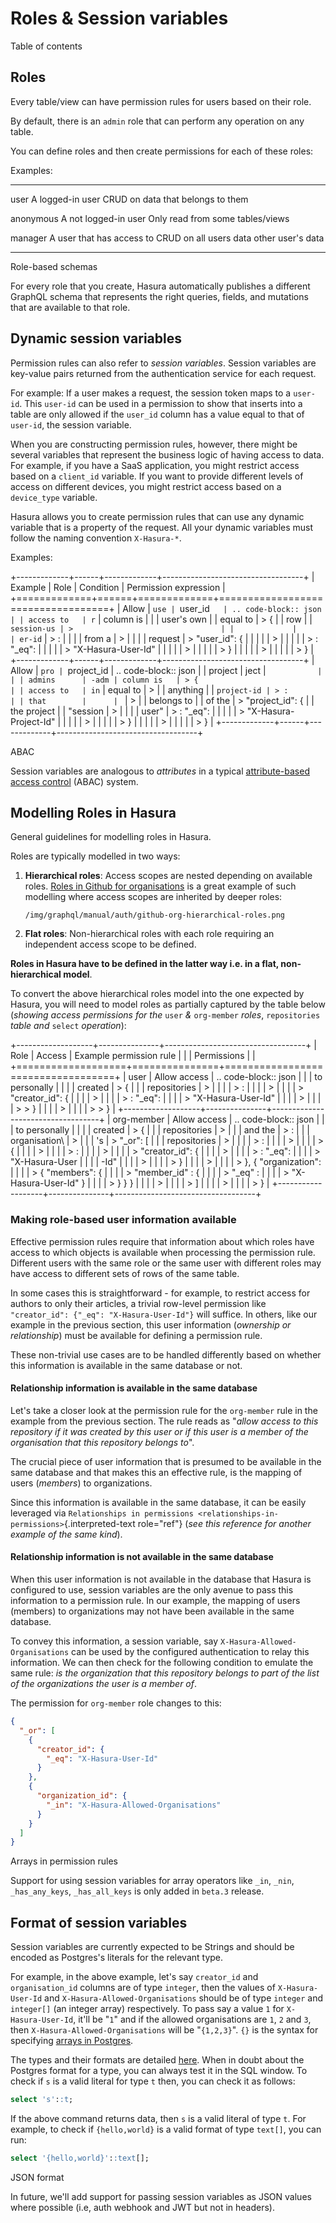 
Roles & Session variables
=========================

Table of contents

Roles
-----

Every table/view can have permission rules for users based on their
role.

By default, there is an `admin` role that can perform any operation on
any table.

You can define roles and then create permissions for each of these
roles:

Examples:

  ----------- ----------------------------- --------------------------------
  user        A logged-in user              CRUD on data that belongs to
                                            them

  anonymous   A not logged-in user          Only read from some tables/views

  manager     A user that has access to     CRUD on all users data
              other user\'s data            
  ----------- ----------------------------- --------------------------------

Role-based schemas

For every role that you create, Hasura automatically publishes a
different GraphQL schema that represents the right queries, fields, and
mutations that are available to that role.

Dynamic session variables
-------------------------

Permission rules can also refer to *session variables*. Session
variables are key-value pairs returned from the authentication service
for each request.

For example: If a user makes a request, the session token maps to a
`user-id`. This `user-id` can be used in a permission to show that
inserts into a table are only allowed if the `user_id` column has a
value equal to that of `user-id`, the session variable.

When you are constructing permission rules, however, there might be
several variables that represent the business logic of having access to
data. For example, if you have a SaaS application, you might restrict
access based on a `client_id` variable. If you want to provide different
levels of access on different devices, you might restrict access based
on a `device_type` variable.

Hasura allows you to create permission rules that can use any dynamic
variable that is a property of the request. All your dynamic variables
must follow the naming convention `X-Hasura-*`.

Examples:

+-------------+------+-------------+-----------------------------------+
| Example     | Role | Condition   | Permission expression             |
+=============+======+=============+===================================+
| Allow       | `use | `user_id`   | .. code-block:: json              |
| access to   | r`   | column is   |                                   |
| user\'s own |      | equal to    | > {                               |
| row         |      | `session-us | >                                 |
|             |      | er-id`      | > :                               |
|             |      | from a      | >                                 |
|             |      | request     | >     \"user\_id\": {             |
|             |      |             | >                                 |
|             |      |             | >     :   \"\_eq\":               |
|             |      |             | >         \"X-Hasura-User-Id\"    |
|             |      |             | >                                 |
|             |      |             | >     }                           |
|             |      |             | >                                 |
|             |      |             | > }                               |
+-------------+------+-------------+-----------------------------------+
| Allow       | `pro | `project_id | .. code-block:: json              |
| project     | ject | `           |                                   |
| admins      | -adm | column is   | > {                               |
| access to   | in`  | equal to    | >                                 |
| anything    |      | `project-id | > :                               |
| that        |      | `           | >                                 |
| belongs to  |      | of the      | >     \"project\_id\": {          |
| the project |      | \"session   | >                                 |
|             |      | user\"      | >     :   \"\_eq\":               |
|             |      |             | >         \"X-Hasura-Project-Id\" |
|             |      |             | >                                 |
|             |      |             | >     }                           |
|             |      |             | >                                 |
|             |      |             | > }                               |
+-------------+------+-------------+-----------------------------------+

ABAC

Session variables are analogous to *attributes* in a typical
[attribute-based access
control](https://en.wikipedia.org/wiki/Attribute-based_access_control)
(ABAC) system.

Modelling Roles in Hasura
-------------------------

General guidelines for modelling roles in Hasura.

Roles are typically modelled in two ways:

1.  **Hierarchical roles**: Access scopes are nested depending on
    available roles. [Roles in Github for
    organisations](https://help.github.com/en/articles/managing-peoples-access-to-your-organization-with-roles)
    is a great example of such modelling where access scopes are
    inherited by deeper roles:

        /img/graphql/manual/auth/github-org-hierarchical-roles.png
    
2.  **Flat roles**: Non-hierarchical roles with each role requiring an
    independent access scope to be defined.

**Roles in Hasura have to be defined in the latter way i.e. in a flat,
non-hierarchical model**.

To convert the above hierarchical roles model into the one expected by
Hasura, you will need to model roles as partially captured by the table
below (*showing access permissions for the* `user` *&* `org-member`
*roles*, `repositories` *table and* `select` *operation*):

+-------------------+---------------+-----------------------------------+
| Role              | Access        | Example permission rule           |
|                   | Permissions   |                                   |
+===================+===============+===================================+
| user              | Allow access  | .. code-block:: json              |
|                   | to personally |                                   |
|                   | created       | > {                               |
|                   | repositories  | >                                 |
|                   |               | > :                               |
|                   |               | >                                 |
|                   |               | >     \"creator\_id\": {          |
|                   |               | >                                 |
|                   |               | >     :   \"\_eq\":               |
|                   |               | >         \"X-Hasura-User-Id\"    |
|                   |               | >                                 |
|                   |               | >     > }                         |
|                   |               | >                                 |
|                   |               | > > }                             |
+-------------------+---------------+-----------------------------------+
| org-member        | Allow access  | .. code-block:: json              |
|                   | to personally |                                   |
|                   | created       | > {                               |
|                   | repositories  | >                                 |
|                   | and the       | > :                               |
|                   | organisation\ | >                                 |
|                   | 's            | >     \"\_or\": \[                |
|                   | repositories  | >                                 |
|                   |               | >     :                           |
|                   |               | >                                 |
|                   |               | >         {                       |
|                   |               | >                                 |
|                   |               | >         :                       |
|                   |               | >                                 |
|                   |               | >             \"creator\_id\": {  |
|                   |               | >                                 |
|                   |               | >             :   \"\_eq\":       |
|                   |               | >                 \"X-Hasura-User |
|                   |               | -Id\"                             |
|                   |               | >                                 |
|                   |               | >             }                   |
|                   |               | >                                 |
|                   |               | >         }, { \"organization\":  |
|                   |               | >         { \"members\": {        |
|                   |               | >         \"member\_id\" : {      |
|                   |               | >         \"\_eq\" :              |
|                   |               | >         \"X-Hasura-User-Id\" }  |
|                   |               | >         } } }                   |
|                   |               | >                                 |
|                   |               | >     \]                          |
|                   |               | >                                 |
|                   |               | > }                               |
+-------------------+---------------+-----------------------------------+

### Making role-based user information available

Effective permission rules require that information about which roles
have access to which objects is available when processing the permission
rule. Different users with the same role or the same user with different
roles may have access to different sets of rows of the same table.

In some cases this is straightforward - for example, to restrict access
for authors to only their articles, a trivial row-level permission like
`"creator_id": {"_eq": "X-Hasura-User-Id"}` will suffice. In others,
like our example in the previous section, this user information
(*ownership or relationship*) must be available for defining a
permission rule.

These non-trivial use cases are to be handled differently based on
whether this information is available in the same database or not.

#### Relationship information is available in the same database

Let\'s take a closer look at the permission rule for the `org-member`
rule in the example from the previous section. The rule reads as
\"*allow access to this repository if it was created by this user or if
this user is a member of the organisation that this repository belongs
to*\".

The crucial piece of user information that is presumed to be available
in the same database and that makes this an effective rule, is the
mapping of users (*members*) to organizations.

Since this information is available in the same database, it can be
easily leveraged via
`Relationships in permissions <relationships-in-permissions>`{.interpreted-text
role="ref"} (*see this reference for another example of the same kind*).

#### Relationship information is **not** available in the same database

When this user information is not available in the database that Hasura
is configured to use, session variables are the only avenue to pass this
information to a permission rule. In our example, the mapping of users
(members) to organizations may not have been available in the same
database.

To convey this information, a session variable, say
`X-Hasura-Allowed-Organisations` can be used by the configured
authentication to relay this information. We can then check for the
following condition to emulate the same rule: *is the organization that
this repository belongs to part of the list of the organizations the
user is a member of*.

The permission for `org-member` role changes to this:

```json
{
  "_or": [
    {
      "creator_id": {
        "_eq": "X-Hasura-User-Id"
      }
    },
    {
      "organization_id": {
        "_in": "X-Hasura-Allowed-Organisations"
      }
    }
  ]
}
```

Arrays in permission rules

Support for using session variables for array operators like `_in`,
`_nin`, `_has_any_keys`, `_has_all_keys` is only added in `beta.3`
release.

Format of session variables
---------------------------

Session variables are currently expected to be Strings and should be
encoded as Postgres\'s literals for the relevant type.

For example, in the above example, let\'s say `creator_id` and
`organisation_id` columns are of type `integer`, then the values of
`X-Hasura-User-Id` and `X-Hasura-Allowed-Organisations` should be of
type `integer` and `integer[]` (an integer array) respectively. To pass
say a value `1` for `X-Hasura-User-Id`, it\'ll be \"`1`\" and if the
allowed organisations are `1`, `2` and `3`, then
`X-Hasura-Allowed-Organisations` will be \"`{1,2,3}`\". `{}` is the
syntax for specifying [arrays in
Postgres](https://www.postgresql.org/docs/current/arrays.html#ARRAYS-INPUT).

The types and their formats are detailed
[here](https://www.postgresql.org/docs/current/datatype.html). When in
doubt about the Postgres format for a type, you can always test it in
the SQL window. To check if `s` is a valid literal for type `t` then,
you can check it as follows:

```sql
select 's'::t;
```

If the above command returns data, then `s` is a valid literal of type
`t`. For example, to check if `{hello,world}` is a valid format of type
`text[]`, you can run:

```sql
select '{hello,world}'::text[];
```

JSON format

In future, we\'ll add support for passing session variables as JSON
values where possible (i.e, auth webhook and JWT but not in headers).
